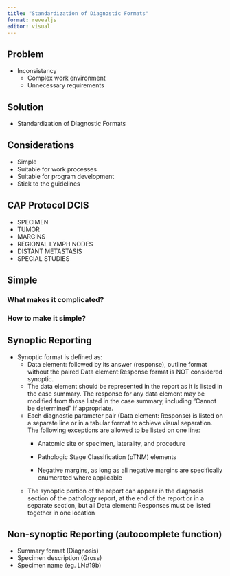 ```yaml
---
title: "Standardization of Diagnostic Formats"
format: revealjs
editor: visual
---
```


## Problem

-   Inconsistancy
    -   Complex work environment
    -   Unnecessary requirements

## Solution

-   Standardization of Diagnostic Formats

## Considerations

-   Simple
-   Suitable for work processes
-   Suitable for program development
-   Stick to the guidelines

## CAP Protocol DCIS

-   SPECIMEN
-   TUMOR
-   MARGINS
-   REGIONAL LYMPH NODES
-   DISTANT METASTASIS
-   SPECIAL STUDIES

## Simple

### What makes it complicated?

### How to make it simple?

## Synoptic Reporting

::: r-fit-text
-   Synoptic format is defined as:
    -   Data element: followed by its answer (response), outline format without the paired Data element:Response format is NOT considered synoptic.
    -   The data element should be represented in the report as it is listed in the case summary. The response for any data element may be modified from those listed in the case summary, including "Cannot be determined" if appropriate.
    -   Each diagnostic parameter pair (Data element: Response) is listed on a separate line or in a tabular format to achieve visual separation. The following exceptions are allowed to be listed on one line:
        -    Anatomic site or specimen, laterality, and procedure

        -    Pathologic Stage Classification (pTNM) elements

        -    Negative margins, as long as all negative margins are specifically enumerated where applicable
    -   The synoptic portion of the report can appear in the diagnosis section of the pathology report, at the end of the report or in a separate section, but all Data element: Responses must be listed together in one location
:::

## Non-synoptic Reporting (autocomplete function)

+ Summary format (Diagnosis)
+ Specimen description (Gross)
+ Specimen name (eg. LN#19b)


